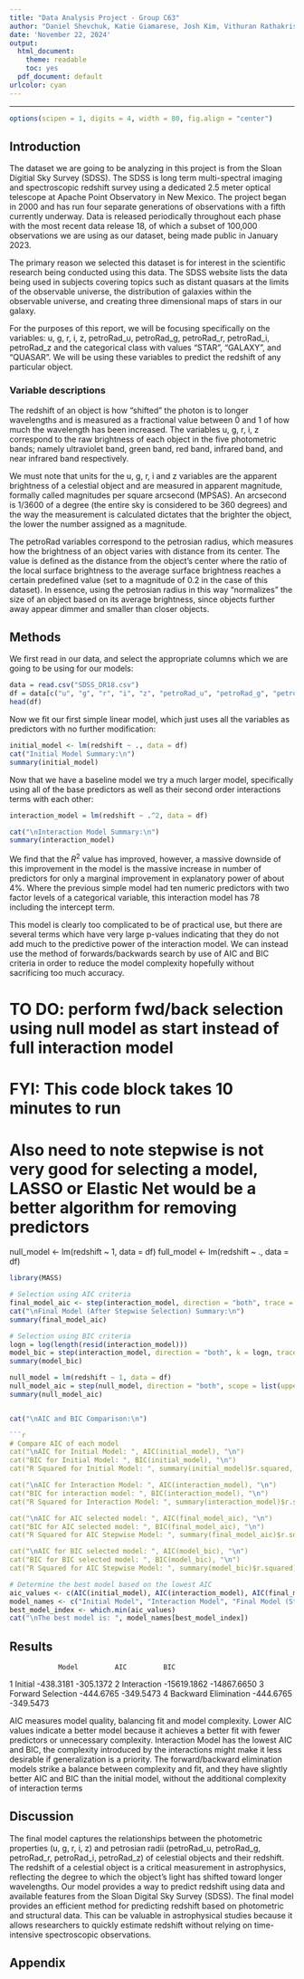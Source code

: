 ```yaml
---
title: "Data Analysis Project - Group C63"
author: "Daniel Shevchuk, Katie Giamarese, Josh Kim, Vithuran Rathakrishnan"
date: 'November 22, 2024'
output:
  html_document: 
    theme: readable
    toc: yes
  pdf_document: default
urlcolor: cyan
---
```


***

```r
options(scipen = 1, digits = 4, width = 80, fig.align = "center")
```

## Introduction

The dataset we are going to be analyzing in this project is from the Sloan Digitial Sky Survey (SDSS). The SDSS is long term multi-spectral imaging and spectroscopic redshift survey using a dedicated 2.5 meter optical telescope at Apache Point Observatory in New Mexico. The project began in 2000 and has run four separate generations of observations with a fifth currently underway. Data is released periodically throughout each phase with the most recent data release 18, of which a subset of 100,000 observations we are using as our dataset, being made public in January 2023.

The primary reason we selected this dataset is for interest in the scientific research being conducted using this data. The SDSS website lists the data being used in subjects covering topics such as distant quasars at the limits of the observable universe, the distribution of galaxies within the observable universe, and creating three dimensional maps of stars in our galaxy.

For the purposes of this report, we will be focusing specifically on the variables: u, g, r, i, z, petroRad_u, petroRad_g, petroRad_r, petroRad_i, petroRad_z and the categorical class with values "STAR", "GALAXY", and "QUASAR". We will be using these variables to predict the redshift of any particular object. 

### Variable descriptions

The redshift of an object is how "shifted" the photon is to longer wavelengths and is measured as a fractional value between 0 and 1 of how much the wavelength has been increased. The variables u, g, r, i, z correspond to the raw brightness of each object in the five photometric bands; namely ultraviolet band, green band, red band, infrared band, and near infrared band respectively. 

We must note that units for the u, g, r, i and z variables are the apparent brightness of a celestial object and are measured in apparent magnitude, formally called magnitudes per square arcsecond (MPSAS). An arcsecond is 1/3600 of a degree (the entire sky is considered to be 360 degrees) and the way the measurement is calculated dictates that the brighter the object, the lower the number assigned as a magnitude.

The petroRad variables correspond to the petrosian radius, which measures how the brightness of an object varies with distance from its center. The value is defined as the distance from the object's center where the ratio of the local surface brightness to the average surface brightness reaches a certain predefined value (set to a magnitude of 0.2 in the case of this dataset). In essence, using the petrosian radius in this way "normalizes" the size of an object based on its average brightness, since objects further away appear dimmer and smaller than closer objects.

## Methods

We first read in our data, and select the appropriate columns which we are going to be using for our models:

```r
data = read.csv("SDSS_DR18.csv")
df = data[c("u", "g", "r", "i", "z", "petroRad_u", "petroRad_g", "petroRad_r", "petroRad_i", "petroRad_z", "class", "redshift")]
head(df)
```
Now we fit our first simple linear model, which just uses all the variables as predictors with no further modification:
```r
initial_model <- lm(redshift ~ ., data = df)
cat("Initial Model Summary:\n")
summary(initial_model)
```

Now that we have a baseline model we try a much larger model, specifically using all of the base predictors as well as their second order interactions terms with each other:

```r
interaction_model = lm(redshift ~ .^2, data = df)

cat("\nInteraction Model Summary:\n")
summary(interaction_model)
```
We find that the $R^2$ value has improved, however, a massive downside of this improvement in the model is the massive increase in number of predictors for only a marginal improvement in explanatory power of about 4%. Where the previous simple model had ten numeric predictors with two factor levels of a categorical variable, this interaction model has 78 including the intercept term. 

This model is clearly too complicated to be of practical use, but there are several terms which have very large p-values indicating that they do not add much to the predictive power of the interaction model. We can instead use the method of forwards/backwards search by use of AIC and BIC criteria in order to reduce the model complexity hopefully without sacrificing too much accuracy.


# TO DO: perform fwd/back selection using null model as start instead of full interaction model
# FYI: This code block takes 10 minutes to run
# Also need to note stepwise is not very good for selecting a model, LASSO or Elastic Net would be a better algorithm for removing predictors

null_model <- lm(redshift ~ 1, data = df)
full_model <- lm(redshift ~ ., data = df)

```r
library(MASS)

# Selection using AIC criteria
final_model_aic <- step(interaction_model, direction = "both", trace = FALSE)
cat("\nFinal Model (After Stepwise Selection) Summary:\n")
summary(final_model_aic)

# Selection using BIC criteria
logn = log(length(resid(interaction_model)))
model_bic = step(interaction_model, direction = "both", k = logn, trace = FALSE)
summary(model_bic)

null_model = lm(redshift ~ 1, data = df)
null_model_aic = step(null_model, direction = "both", scope = list(upper = full_model), trace = FALSE)
summary(null_model_aic)


cat("\nAIC and BIC Comparison:\n")

```r
# Compare AIC of each model
cat("\nAIC for Initial Model: ", AIC(initial_model), "\n")
cat("BIC for Initial Model: ", BIC(initial_model), "\n")
cat("R Squared for Initial Model: ", summary(initial_model)$r.squared, "\n")

cat("\nAIC for Interaction Model: ", AIC(interaction_model), "\n")
cat("BIC for interaction model: ", BIC(interaction_model), "\n")
cat("R Squared for Interaction Model: ", summary(interaction_model)$r.squared, "\n")

cat("\nAIC for AIC selected model: ", AIC(final_model_aic), "\n")
cat("BIC for AIC selected model: ", BIC(final_model_aic), "\n")
cat("R Squared for AIC Stepwise Model: ", summary(final_model_aic)$r.squared, "\n")

cat("\nAIC for BIC selected model: ", AIC(model_bic), "\n")
cat("BIC for BIC selected model: ", BIC(model_bic), "\n")
cat("R Squared for AIC Stepwise Model: ", summary(model_bic)$r.squared)
```

```r
# Determine the best model based on the lowest AIC
aic_values <- c(AIC(initial_model), AIC(interaction_model), AIC(final_model_aic))
model_names <- c("Initial Model", "Interaction Model", "Final Model (Stepwise)")
best_model_index <- which.min(aic_values)
cat("\nThe best model is: ", model_names[best_model_index])
```


## Results

                Model         AIC         BIC
1              Initial   -438.3181   -305.1372
2          Interaction -15619.1862 -14867.6650
3    Forward Selection   -444.6765   -349.5473
4 Backward Elimination   -444.6765   -349.5473
 



AIC measures model quality, balancing fit and model complexity. Lower AIC values indicate a better model because it achieves a better fit with fewer predictors or unnecessary complexity. Interaction Model has the lowest AIC and BIC, the complexity introduced by the interactions might make it less desirable if generalization is a priority. The forward/backward elimination models strike a balance between complexity and fit, and they have slightly better AIC and BIC than the initial model, without the additional complexity of interaction terms


## Discussion

The final model captures the relationships between the photometric properties (u, g, r, i, z) and petrosian radii (petroRad_u, petroRad_g, petroRad_r, petroRad_i, petroRad_z) 
of celestial objects and their redshift. The redshift of a celestial object is a critical measurement in astrophysics, reflecting the degree to which the object's light has shifted toward longer wavelengths. Our model provides a way to predict redshift using data and available features from the Sloan Digital Sky Survey (SDSS). The final model provides an efficient method for predicting redshift based on photometric and structural data. This can be valuable in astrophysical studies because it allows researchers to quickly estimate redshift without relying on time-intensive spectroscopic observations.


## Appendix

